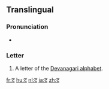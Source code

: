 {{Devanagari character info|hex=91f|name=DEVANAGARI LETTER TTA|image=[[File:Deva-ट-order.gif|100px]]}}
{{also|द|ढ|ਟ}}
==Translingual==

===Pronunciation===
* {{IPA|/ʈə/|lang=mul}}

===Letter===
{{mul-deva|ṭa}}

# A letter of the [[Devanagari alphabet]].

[[fr:ट]]
[[hu:ट]]
[[nl:ट]]
[[ja:ट]]
[[zh:ट]]